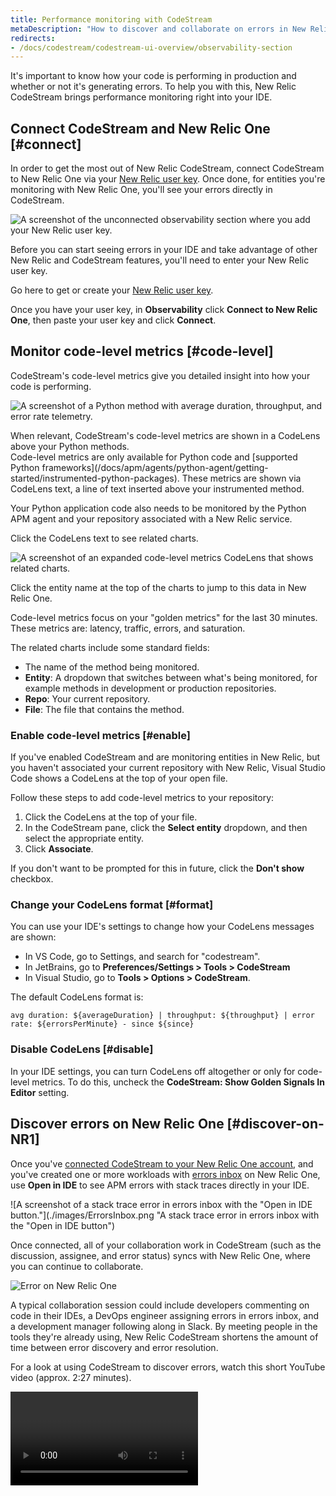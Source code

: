 ```yaml
---
title: Performance monitoring with CodeStream
metaDescription: "How to discover and collaborate on errors in New Relic CodeStream."
redirects:
- /docs/codestream/codestream-ui-overview/observability-section
---
```


It's important to know how your code is performing in production and whether or not it's generating errors. To help you with this, New Relic CodeStream brings performance monitoring right into your IDE.

## Connect CodeStream and New Relic One [#connect]

In order to get the most out of New Relic CodeStream, connect CodeStream to New Relic One via your [New Relic user key](/docs/apis/intro-apis/new-relic-api-keys/#user-api-key). Once done, for entities you're monitoring with New Relic One, you'll see your errors directly in CodeStream. 

![A screenshot of the unconnected observability section where you add your New Relic user key.](./images/ObservabilitySection-connect1.png "The unconnected observability section where you add your New Relic user key.")

<figcaption>Before you can start seeing errors in your IDE and take advantage of other New Relic and CodeStream features, you'll need to enter your New Relic user key.</figcaption>

Go here to get or create your [New Relic user key](https://one.newrelic.com/launcher/api-keys-ui.api-keys-launcher).

Once you have your user key, in **Observability** click **Connect to New Relic One**, then paste your user key and click **Connect**.

## Monitor code-level metrics [#code-level]

CodeStream's code-level metrics give you detailed insight into how your code is performing.

![A screenshot of a Python method with average duration, throughput, and error rate telemetry.](./images/code-level-metrics.png "A Python method with average duration, throughput, and error rate metrics.")

<figcaption>When relevant, CodeStream's code-level metrics are shown in a CodeLens above your Python methods.</figcaption>

<Callout variant="caution">
Code-level metrics are only available for Python code and [supported Python frameworks](/docs/apm/agents/python-agent/getting-started/instrumented-python-packages). These metrics are shown via CodeLens text, a line of text inserted above your instrumented method.

Your Python application code also needs to be monitored by the Python APM agent and your repository associated with a New Relic service.
</Callout>

Click the CodeLens text to see related charts.

![A screenshot of an expanded code-level metrics CodeLens that shows related charts.](./images/code-level-charts.png "An expanded code-level metrics CodeLens that shows related charts.")

<figcaption>Click the entity name at the top of the charts to jump to this data in New Relic One.</figcaption>

Code-level metrics focus on your "golden metrics" for the last 30 minutes. These metrics are: latency, traffic, errors, and saturation.

The related charts include some standard fields:

* The name of the method being monitored. 
* **Entity**: A dropdown that switches between what's being monitored, for example methods in development or production repositories. 
* **Repo**: Your current repository.
* **File**: The file that contains the method.

### Enable code-level metrics [#enable]

If you've enabled CodeStream and are monitoring entities in New Relic, but you haven't associated your current repository with New Relic, Visual Studio Code shows a CodeLens at the top of your open file.

Follow these steps to add code-level metrics to your repository:

1. Click the CodeLens at the top of your file.
2. In the CodeStream pane, click the **Select entity** dropdown, and then select the appropriate entity.
3. Click **Associate**.

If you don't want to be prompted for this in future, click the **Don't show** checkbox.

### Change your CodeLens format  [#format]

You can use your IDE's settings to change how your CodeLens messages are shown: 

* In VS Code, go to Settings, and search for "codestream".
* In JetBrains, go to **Preferences/Settings > Tools > CodeStream**
* In Visual Studio, go to **Tools > Options > CodeStream**.

The default CodeLens format is:

```
avg duration: ${averageDuration} | throughput: ${throughput} | error rate: ${errorsPerMinute} - since ${since}
```

### Disable CodeLens [#disable]

In your IDE settings, you can turn CodeLens off altogether or only for code-level metrics. To do this, uncheck the **CodeStream: Show Golden Signals In Editor** setting.


## Discover errors on New Relic One [#discover-on-NR1]

Once you've [connected CodeStream to your New Relic One account](/docs/codestream/start-here/codestream-new-relic), and you've created one or more workloads with [errors inbox](/docs/errors-inbox/errors-inbox/) on New Relic One, use **Open in IDE** to see APM errors with stack traces directly in your IDE.

![A screenshot of a stack trace error in errors inbox with the "Open in IDE button."](./images/ErrorsInbox.png "A stack trace error in errors inbox with the "Open in IDE button")

Once connected, all of your collaboration work in CodeStream (such as the discussion, assignee, and error status) syncs with New Relic One, where you can continue to collaborate. 

![Error on New Relic One](./images/ErrorOnNR1.png)

A typical collaboration session could include  developers commenting on code in their IDEs, a DevOps engineer assigning errors in errors inbox, and a development manager following along in Slack. By meeting people in the tools they're already using, New Relic CodeStream shortens the amount of time between error discovery and error resolution.

For a look at using CodeStream to discover errors, watch this short YouTube video (approx. 2:27 minutes).

<Video id="LfH7p76Cvro" type="youtube" />

### Discover errors via CodeStream [#discover-via-CS]

In addition to errors inbox, discover errors in your IDE in the CodeStream observability section. See recent errors in your repos, and any specific errors assigned to you.

![A screenshot of the observability section showing recent errors and errors assigned to you.](./images/ObservabilitySection-connected1.png "The observability section shows recent errors and errors assigned to you.")

<figcaption>Once you've connected New Relic to CodeStream, you'll see observed errors directly in CodeStream.</figcaption>

These sections help you and your team manage and see your errors in different ways:

* **Errors assigned to me**: If an error has been assigned to you, you'll see it here.
* **Recent errors in**: Each repository you have open in your IDE will have its own grouping of errors. If your repository URL is mapped to more than one entity you're observing in New Relic, a dropdown lets you filter by entity.
* **Select entity from New Relic**: Use this to connect a repository in your IDE with an entity you're observing with New Relic.

<Callout variant="tip">
If your project isn't monitored by New Relic, you can use CodeStream to get that started.

In the CodeStream extension, in the **Observability** section, click the gear icon, and then click **Instrument my App**. Follow the instructions to instrument your code.
</Callout>

### Error details [#error-details]

No matter how you've arrived at an error in your IDE, CodeStream presents all of the error's details, including the stack trace, and you can collaborate with your teammates to resolve the error.

![An animated image that shows someone commenting on a line of code associated with an error.](./images/Observability-VSC.gif "Someone commenting on a line of code associated with an error.")

<figcaption>Navigate the stack trace to investigate the issue.</figcaption>

Click any frame in the stack trace to jump straight to the corresponding file and line number in your IDE. As you navigate the stack trace, if you come across code that seems like the source of your problem, select it and click the comment icon to start collaborating.

## Collaborate with CodeStream [#collaborate]

With CodeStream open, once you've identified the problematic code, select it in your editor and click the comment icon that appears next to it in the CodeStream pane. CodeStream automatically mentions the most recent person to touch the code related to the error, making it easy for you to bring the right people into the discussion.

![A screenshot of a comment with the most recent code contributor automatically added.](./images/ErrorAutoMention.png "A comment with the most recent code contributor automatically added.")

<figcaption>Select code in your editor to add a comment.</figcaption>

* Once you've identified the problem you can assign the error, either to an existing teammate on CodeStream or to a person suggested based on the repository's Git commit history. 
* You can update the error status from unresolved to resolved or ignored.

### Use build SHAs or release tags with CodeStream [#sha]

You may see this warning if there's no git reference, either a build SHA or release tag, associated with a specific error. CodeStream uses the git reference to match the specific stack trace error with the version of the code running in the environment that triggered the error.

![A screenshot of the git reference not configured warning message.](./images/BuildSHANotConfigured.png "The git reference not configured warning message.")

<figcaption>The git reference not configured warning message reads: Assocaite a build SHA or release tag with your errors so that CodeStream can help make sure you're looking at the right version of the code.</figcaption>

To configure a git reference [set the environment variables for your APM agent](/docs/codestream/start-here/codestream-new-relic/#buildsha).

Even without the git reference configured, you can still investigate the error, but you may not be looking at the version of the code that caused it.

![A screenshot of the git reference not found warning message.](./images/BuildSHANotFound.png "The git reference not found warning message.")

<figcaption>The git reference not found warning message reads: Your version of the code doesn't match the environment that triggered the error. Fetch the following reference to better investigate the error.</figcaption>

If you do have git references configured, but the version of the code you're on locally doesn't contain that reference, CodeStream will let you know so that you can more effectively investigate and resolve the error.

CodeStream will also let you know if the error doesn't have a stack trace associated with it. This happens with older errors when the stack trace has aged out on New Relic One.

### Other collaboration tools [#other-tools]

In an error discussion, use the `...` **More actions** dropdown to share the discussion on Slack or Microsoft Teams.

## Associate your repository [#repo]

All of the repositories you currently have open in your IDE are listed in the **select a repo** dropdown. If there's no repository associated with CodeStream when you click **Open in IDE** on an error, CodeStream prompts you to do so.

If you don't see the repository you want listed, open it in your IDE and it will automatically get added to the list. If you're working with a fork, make sure you select the upstream remote.

To avoid having to do this manual association every time you open an error, you can [make these associations via your APM agent's environment variables](/docs/codestream/start-here/codestream-new-relic/#repo-url).
